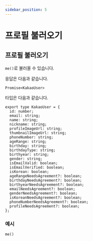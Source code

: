 ```yaml
---
sidebar_position: 5
---
```


# 프로필 불러오기

## 프로필 불러오기

`me()`로 불러올 수 있습니다.

응답은 다음과 같습니다.

```tsx
Promise<KakaoUser>
```

타입은 다음과 같습니다.

```tsx
export type KakaoUser = {
  id: number;
  email: string;
  name: string;
  nickname: string;
  profileImageUrl: string;
  thumbnailImageUrl: string;
  phoneNumber: string;
  ageRange: string;
  birthday: string;
  birthdayType: string;
  birthyear: string;
  gender: string;
  isEmailValid: boolean;
  isEmailVerified: boolean;
  isKorean: boolean;
  ageRangeNeedsAgreement?: boolean;
  birthdayNeedsAgreement?: boolean;
  birthyearNeedsAgreement?: boolean;
  emailNeedsAgreement?: boolean;
  genderNeedsAgreement?: boolean;
  isKoreanNeedsAgreement?: boolean;
  phoneNumberNeedsAgreement?: boolean;
  profileNeedsAgreement?: boolean;
};
```

### 예시

```tsx
me()
```